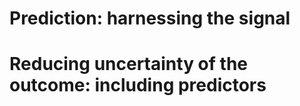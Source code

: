 # Prediction: harnessing the signal {-}



# Reducing uncertainty of the outcome: including predictors
